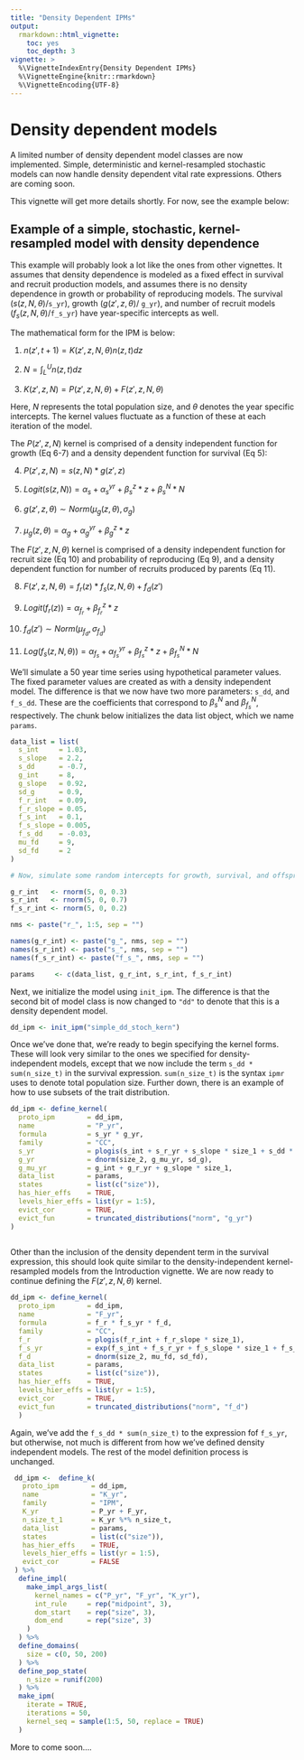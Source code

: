 ```yaml
---
title: "Density Dependent IPMs"
output:
  rmarkdown::html_vignette: 
    toc: yes
    toc_depth: 3
vignette: >
  %\VignetteIndexEntry{Density Dependent IPMs}
  %\VignetteEngine{knitr::rmarkdown}
  %\VignetteEncoding{UTF-8}
---
```


# Density dependent models

A limited number of density dependent model classes are now implemented. Simple, deterministic and kernel-resampled stochastic models can now handle density dependent vital rate expressions. Others are coming soon.

This vignette will get more details shortly. For now, see the example below:

## Example of a simple, stochastic, kernel-resampled model with density dependence

This example will probably look a lot like the ones from other vignettes. It assumes that density dependence is modeled as a fixed effect in survival and recruit production models, and assumes there is no density dependence in growth or probability of reproducing models. The survival ($s(z, N, \theta)$/`s_yr`), growth ($g(z',z, \theta)$/ `g_yr`), and number of recruit models ($f_s(z, N, \theta)$/`f_s_yr`) have year-specific intercepts as well.


The mathematical form for the IPM is below:

1. $n(z', t+1) = K(z', z, N, \theta)n(z, t)dz$

2. $N = \int_L^Un(z,t)dz$

3. $K(z', z, N) = P(z', z, N, \theta) + F(z', z, N, \theta)$

Here, $N$ represents the total population size, and $\theta$ denotes the year specific intercepts. The kernel values fluctuate as a function of these at each iteration of the model.

The $P(z', z, N)$ kernel is comprised of a density independent function for growth (Eq 6-7) and a density dependent function for survival (Eq 5):

4. $P(z', z, N) = s(z, N) * g(z', z)$

5. $Logit(s(z, N)) = \alpha_s + \alpha_s^{yr} + \beta_s^z * z + \beta_s^{N} * N$

6. $g(z', z, \theta) \sim Norm(\mu_g(z, \theta), \sigma_g)$

7. $\mu_g(z, \theta) = \alpha_g + \alpha_g^{yr} + \beta_g^z * z$

The $F(z',z, N, \theta)$ kernel is comprised of a density independent function for recruit size (Eq 10) and probability of reproducing (Eq 9), and a density dependent function for number of recruits produced by parents (Eq 11).

8. $F(z', z, N, \theta) = f_r(z) * f_s(z, N, \theta) + f_d(z')$

9. $Logit(f_r(z)) = \alpha_{f_r} + \beta_{f_r}^z * z$

10. $f_d(z') \sim Norm(\mu_{f_d}, \sigma_{f_d})$

11. $Log(f_s(z, N, \theta)) = \alpha_{f_s} + \alpha_{f_s}^{yr} + \beta_{f_s}^z * z + \beta_{f_s}^N * N$

We'll simulate a 50 year time series using hypothetical parameter values. The fixed parameter values are created as with a density independent model. The difference is that we now have two more parameters: `s_dd`, and `f_s_dd`. These are the coefficients that correspond to $\beta_s^N$ and $\beta_{f_s}^N$, respectively. The chunk below initializes the data list object, which we name `params`.


```r


data_list = list(
  s_int     = 1.03,
  s_slope   = 2.2,
  s_dd      = -0.7,
  g_int     = 8,
  g_slope   = 0.92,
  sd_g      = 0.9,
  f_r_int   = 0.09,
  f_r_slope = 0.05,
  f_s_int   = 0.1,
  f_s_slope = 0.005,
  f_s_dd    = -0.03,
  mu_fd     = 9,
  sd_fd     = 2
)

# Now, simulate some random intercepts for growth, survival, and offspring production

g_r_int   <- rnorm(5, 0, 0.3)
s_r_int   <- rnorm(5, 0, 0.7)
f_s_r_int <- rnorm(5, 0, 0.2)

nms <- paste("r_", 1:5, sep = "")

names(g_r_int) <- paste("g_", nms, sep = "")
names(s_r_int) <- paste("s_", nms, sep = "")
names(f_s_r_int) <- paste("f_s_", nms, sep = "")

params     <- c(data_list, g_r_int, s_r_int, f_s_r_int)

```


Next, we initialize the model using `init_ipm`. The difference is that the second bit of model class is now changed to `"dd"` to denote that this is a density dependent model.

```r

dd_ipm <- init_ipm("simple_dd_stoch_kern") 

```

Once we've done that, we're ready to begin specifying the kernel forms. These will look very similar to the ones we specified for density-independent models, except that we now include the term `s_dd * sum(n_size_t)` in the survival expression. `sum(n_size_t)` is the syntax `ipmr` uses to denote total population size. Further down, there is an example of how to use subsets of the trait distribution. 

```r
dd_ipm <- define_kernel(
  proto_ipm        = dd_ipm,
  name             = "P_yr",
  formula          = s_yr * g_yr,
  family           = "CC",
  s_yr             = plogis(s_int + s_r_yr + s_slope * size_1 + s_dd * sum(n_size_t)),
  g_yr             = dnorm(size_2, g_mu_yr, sd_g),
  g_mu_yr          = g_int + g_r_yr + g_slope * size_1,
  data_list        = params,
  states           = list(c("size")),
  has_hier_effs    = TRUE,
  levels_hier_effs = list(yr = 1:5),
  evict_cor        = TRUE,
  evict_fun        = truncated_distributions("norm", "g_yr")
) 
  
```

Other than the inclusion of the density dependent term in the survival expression, this should look quite similar to the density-independent kernel-resampled models from the Introduction vignette. We are now ready to continue defining the $F(z',z,N,\theta)$ kernel.


```r

dd_ipm <- define_kernel(
  proto_ipm        = dd_ipm,
  name             = "F_yr",
  formula          = f_r * f_s_yr * f_d,
  family           = "CC",
  f_r              = plogis(f_r_int + f_r_slope * size_1),
  f_s_yr           = exp(f_s_int + f_s_r_yr + f_s_slope * size_1 + f_s_dd * sum(n_size_t)),
  f_d              = dnorm(size_2, mu_fd, sd_fd),
  data_list        = params,
  states           = list(c("size")),
  has_hier_effs    = TRUE,
  levels_hier_effs = list(yr = 1:5),
  evict_cor        = TRUE,
  evict_fun        = truncated_distributions("norm", "f_d")
  ) 

```

Again, we've add the `f_s_dd * sum(n_size_t)` to the expression fof `f_s_yr`, but otherwise, not much is different from how we've defined density independent models. The rest of the model definition process is unchanged.

```r
 dd_ipm <-  define_k(
   proto_ipm        = dd_ipm,
   name             = "K_yr",
   family           = "IPM",
   K_yr             = P_yr + F_yr,
   n_size_t_1       = K_yr %*% n_size_t,
   data_list        = params,
   states           = list(c("size")),
   has_hier_effs    = TRUE,
   levels_hier_effs = list(yr = 1:5),
   evict_cor        = FALSE
 ) %>%
  define_impl(
    make_impl_args_list(
      kernel_names = c("P_yr", "F_yr", "K_yr"),
      int_rule     = rep("midpoint", 3),
      dom_start    = rep("size", 3),
      dom_end      = rep("size", 3)
    )
  ) %>%
  define_domains(
    size = c(0, 50, 200)
  ) %>%
  define_pop_state(
    n_size = runif(200)
  ) %>%
  make_ipm(
    iterate = TRUE,
    iterations = 50,
    kernel_seq = sample(1:5, 50, replace = TRUE)
  )

```

More to come soon....
